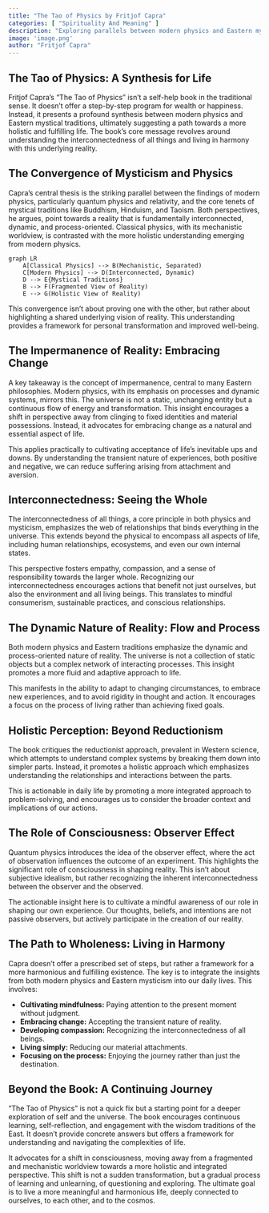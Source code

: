 ```yaml
---
title: "The Tao of Physics by Fritjof Capra"
categories: [ "Spirituality And Meaning" ]
description: "Exploring parallels between modern physics and Eastern mysticism"
image: 'image.png'
author: "Fritjof Capra"
---
```

## The Tao of Physics: A Synthesis for Life

Fritjof Capra's "The Tao of Physics" isn't a self-help book in the traditional sense. It doesn't offer a step-by-step program for wealth or happiness. Instead, it presents a profound synthesis between modern physics and Eastern mystical traditions, ultimately suggesting a path towards a more holistic and fulfilling life.  The book's core message revolves around understanding the interconnectedness of all things and living in harmony with this underlying reality.


## The Convergence of Mysticism and Physics

Capra's central thesis is the striking parallel between the findings of modern physics, particularly quantum physics and relativity, and the core tenets of mystical traditions like Buddhism, Hinduism, and Taoism. Both perspectives, he argues, point towards a reality that is fundamentally interconnected, dynamic, and process-oriented.  Classical physics, with its mechanistic worldview, is contrasted with the more holistic understanding emerging from modern physics.

```mermaid
graph LR
    A[Classical Physics] --> B(Mechanistic, Separated)
    C[Modern Physics] --> D(Interconnected, Dynamic)
    D --> E{Mystical Traditions}
    B --> F(Fragmented View of Reality)
    E --> G(Holistic View of Reality)
```

This convergence isn't about proving one with the other, but rather about highlighting a shared underlying vision of reality. This understanding provides a framework for personal transformation and improved well-being.


##  The Impermanence of Reality: Embracing Change

A key takeaway is the concept of impermanence, central to many Eastern philosophies.  Modern physics, with its emphasis on processes and dynamic systems, mirrors this.  The universe is not a static, unchanging entity but a continuous flow of energy and transformation.  This insight encourages a shift in perspective away from clinging to fixed identities and material possessions.  Instead, it advocates for embracing change as a natural and essential aspect of life.

This applies practically to cultivating acceptance of life's inevitable ups and downs.  By understanding the transient nature of experiences, both positive and negative, we can reduce suffering arising from attachment and aversion.


## Interconnectedness: Seeing the Whole

The interconnectedness of all things, a core principle in both physics and mysticism, emphasizes the web of relationships that binds everything in the universe.  This extends beyond the physical to encompass all aspects of life, including human relationships, ecosystems, and even our own internal states.

This perspective fosters empathy, compassion, and a sense of responsibility towards the larger whole. Recognizing our interconnectedness encourages actions that benefit not just ourselves, but also the environment and all living beings. This translates to mindful consumerism, sustainable practices, and conscious relationships.


## The Dynamic Nature of Reality: Flow and Process

Both modern physics and Eastern traditions emphasize the dynamic and process-oriented nature of reality. The universe is not a collection of static objects but a complex network of interacting processes.  This insight promotes a more fluid and adaptive approach to life.

This manifests in the ability to adapt to changing circumstances, to embrace new experiences, and to avoid rigidity in thought and action.  It encourages a focus on the process of living rather than achieving fixed goals.


##  Holistic Perception:  Beyond Reductionism

The book critiques the reductionist approach, prevalent in Western science, which attempts to understand complex systems by breaking them down into simpler parts.  Instead, it promotes a holistic approach which emphasizes understanding the relationships and interactions between the parts.

This is actionable in daily life by promoting a more integrated approach to problem-solving, and encourages us to consider the broader context and implications of our actions.


##  The Role of Consciousness: Observer Effect

Quantum physics introduces the idea of the observer effect, where the act of observation influences the outcome of an experiment. This highlights the significant role of consciousness in shaping reality.  This isn't about subjective idealism, but rather recognizing the inherent interconnectedness between the observer and the observed.

The actionable insight here is to cultivate a mindful awareness of our role in shaping our own experience. Our thoughts, beliefs, and intentions are not passive observers, but actively participate in the creation of our reality.


##  The Path to Wholeness:  Living in Harmony

Capra doesn't offer a prescribed set of steps, but rather a framework for a more harmonious and fulfilling existence.  The key is to integrate the insights from both modern physics and Eastern mysticism into our daily lives.  This involves:

*   **Cultivating mindfulness:** Paying attention to the present moment without judgment.
*   **Embracing change:** Accepting the transient nature of reality.
*   **Developing compassion:** Recognizing the interconnectedness of all beings.
*   **Living simply:** Reducing our material attachments.
*   **Focusing on the process:**  Enjoying the journey rather than just the destination.


##  Beyond the Book:  A Continuing Journey

"The Tao of Physics" is not a quick fix but a starting point for a deeper exploration of self and the universe. The book encourages continuous learning, self-reflection, and engagement with the wisdom traditions of the East.  It doesn't provide concrete answers but offers a framework for understanding and navigating the complexities of life.


It advocates for a shift in consciousness, moving away from a fragmented and mechanistic worldview towards a more holistic and integrated perspective.  This shift is not a sudden transformation, but a gradual process of learning and unlearning, of questioning and exploring. The ultimate goal is to live a more meaningful and harmonious life, deeply connected to ourselves, to each other, and to the cosmos.

